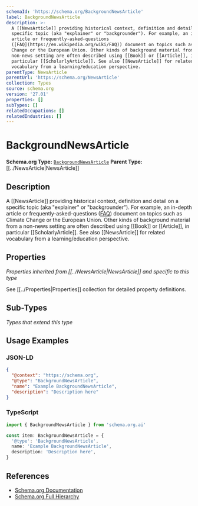 ```yaml
---
schemaId: 'https://schema.org/BackgroundNewsArticle'
label: BackgroundNewsArticle
description: >-
  A [[NewsArticle]] providing historical context, definition and detail on a
  specific topic (aka "explainer" or "backgrounder"). For example, an in-depth
  article or frequently-asked-questions
  ([FAQ](https://en.wikipedia.org/wiki/FAQ)) document on topics such as Climate
  Change or the European Union. Other kinds of background material from a
  non-news setting are often described using [[Book]] or [[Article]], in
  particular [[ScholarlyArticle]]. See also [[NewsArticle]] for related
  vocabulary from a learning/education perspective.
parentType: NewsArticle
parentUrl: 'https://schema.org/NewsArticle'
collection: Types
source: schema.org
version: '27.01'
properties: []
subTypes: []
relatedOccupations: []
relatedIndustries: []
---
```

# BackgroundNewsArticle

**Schema.org Type:** [`BackgroundNewsArticle`](https://schema.org/BackgroundNewsArticle)
**Parent Type:** [[../NewsArticle|NewsArticle]]

## Description

A [[NewsArticle]] providing historical context, definition and detail on a specific topic (aka "explainer" or "backgrounder"). For example, an in-depth article or frequently-asked-questions ([FAQ](https://en.wikipedia.org/wiki/FAQ)) document on topics such as Climate Change or the European Union. Other kinds of background material from a non-news setting are often described using [[Book]] or [[Article]], in particular [[ScholarlyArticle]]. See also [[NewsArticle]] for related vocabulary from a learning/education perspective.

## Properties

*Properties inherited from [[../NewsArticle|NewsArticle]] and specific to this type*

See [[../Properties|Properties]] collection for detailed property definitions.

## Sub-Types

*Types that extend this type*

## Usage Examples

### JSON-LD

```json
{
  "@context": "https://schema.org",
  "@type": "BackgroundNewsArticle",
  "name": "Example BackgroundNewsArticle",
  "description": "Description here"
}
```

### TypeScript

```typescript
import { BackgroundNewsArticle } from 'schema.org.ai'

const item: BackgroundNewsArticle = {
  '@type': 'BackgroundNewsArticle',
  name: 'Example BackgroundNewsArticle',
  description: 'Description here',
}
```

## References

- [Schema.org Documentation](https://schema.org/BackgroundNewsArticle)
- [Schema.org Full Hierarchy](https://schema.org/docs/full.html)
